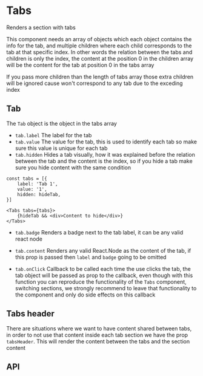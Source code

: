

<Meta of={TabsStories} />

# Tabs

Renders a section with tabs

<Canvas of={TabsStories.Primary} />

This component needs an array of objects which each object contains the info for the tab, and multiple children where each child corresponds to the tab at that specific index.
In other words the relation between the tabs and children is only the index, the content at the position 0 in the children array will be the content for the tab at position 0 in the tabs array

If you pass more children than the length of tabs array those extra children will be ignored cause won't correspond to any tab due to the exceding index

## Tab

The `Tab` object is the object in the tabs array

-   `tab.label` The label for the tab
-   `tab.value` The value for the tab, this is used to identify each tab so make sure this value is unique for each tab
-   `tab.hidden` Hides a tab visually, how it was explained before the relation between the tab and the content is the index, so if you hide a tab make sure you hide content with the same condition

```tsx
const tabs = [{
    label: 'Tab 1',
    value: '1',
    hidden: hideTab,
}]

<Tabs tabs={tabs}>
    {hideTab && <div>Content to hide</div>}
</Tabs>
```

-   `tab.badge` Renders a badge next to the tab label, it can be any valid react node

    <Canvas of={TabsStories.Badge} />

-   `tab.content` Renders any valid React.Node as the content of the tab, if this prop is passed then `label` and `badge` going to be omitted

-   `tab.onClick` Callback to be called each time the use clicks the tab, the tab object will be passed as prop to the callback, even though with this function you can reproduce the functionality of the `Tabs` component, switching sections, we strongly recommend to leave that functionality to the component and only do side effects on this callback

## Tabs header

There are situations where we want to have content shared between tabs, in order to not use that content inside each tab section we have the prop `tabsHeader`. This will render the content between the tabs and the section content

<Canvas of={TabsStories.TabsHeader} />

## API

<ArgTypes of={TabsStories} />
